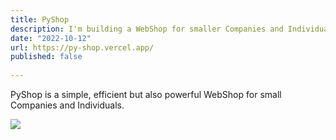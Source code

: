 ```yaml
---
title: PyShop
description: I'm building a WebShop for smaller Companies and Individuals
date: "2022-10-12"
url: https://py-shop.vercel.app/
published: false
  
---
```


PyShop is a simple, efficient but also powerful WebShop for small Companies and Individuals.

[![](/py-shop.png)](https://py-shop.vercel.app/)
